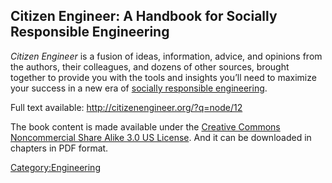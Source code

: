 

==Citizen Engineer: A Handbook for Socially Responsible Engineering==

''Citizen Engineer'' is a fusion of ideas, information, advice, and opinions from the authors, their colleagues, and dozens of other sources, brought together to provide you with the tools and insights you’ll need to maximize your success in a new era of [[socially responsible engineering]].

Full text available: http://citizenengineer.org/?q=node/12

The book content is made available under the [[Creative Commons Noncommercial Share Alike 3.0 US License]]. And it can be downloaded in chapters in PDF format. 
[[Category:Engineering]]